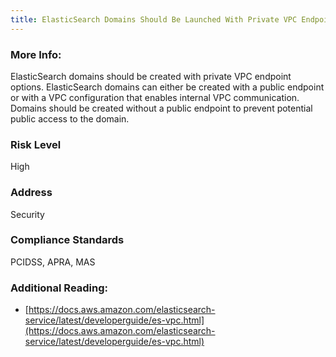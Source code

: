 ```yaml
---
title: ElasticSearch Domains Should Be Launched With Private VPC Endpoints
---
```


### More Info:

ElasticSearch domains should be created with private VPC endpoint options. ElasticSearch domains can either be created with a public endpoint or with a VPC configuration that enables internal VPC communication. Domains should be created without a public endpoint to prevent potential public access to the domain.

### Risk Level

High

### Address

Security

### Compliance Standards

PCIDSS, APRA, MAS

### Additional Reading:

- [https://docs.aws.amazon.com/elasticsearch-service/latest/developerguide/es-vpc.html](https://docs.aws.amazon.com/elasticsearch-service/latest/developerguide/es-vpc.html)
